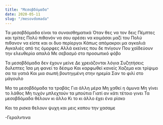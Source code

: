 ```yaml
---
title: "Μεσοβδόμαδα"
date: 2020-05-11
slug: "/mesovdomada"
---
```


Τα μεσοβδόμαδα είναι τα συναισθηματικά
Όταν θες να τον δεις Πέμπτες και τρίτες
Πολύ πιθανόν να σου αρέσει να κοιμάσαι μαζί του
Πολύ πιθανον να είστε και οι δυο περίεργοι
Κάπως απόμακροι μα αγκαλιά
Αγκαλιές από τις όμορφες
Αλλά εκείνες που δε πνίγουν
Που χαϊδεύουν την ελευθερία απαλά
Με σεβασμό στο προσωπικό φόβο

Τα μεσοβδόμαδα δεν έχουν μείνε
Δε χρειάζονται λόγια
Συζητήσεις δυλεπτες
Ίσα μη φανεί το δέσιμο
Και καρφωθεί κανείς
Χαζεμα και τρίψιμο σα τα γατιά
Και μια σιωπή βουτηγμένη στην ηρεμία
Σαν το φιλί στο μάγουλο

Μα τα μεσοβδόμαδα τα τραβάς
Για άλλη μέρα
Μη χαθεί η άμυνα
Μη γίνει το λάθος
Μη τυχόν μπλεχτούν τα μπούτια
Γιατί αν κάτι τέτοιο γινει
Τα μεσοβδόμαδα θέλουν κι άλλο
Κι το κι άλλο έχει ένα ρίσκο

Και τα ρισκα θελουν ψυχη και μεις καπου την χασαμε

-Γεραλντινα